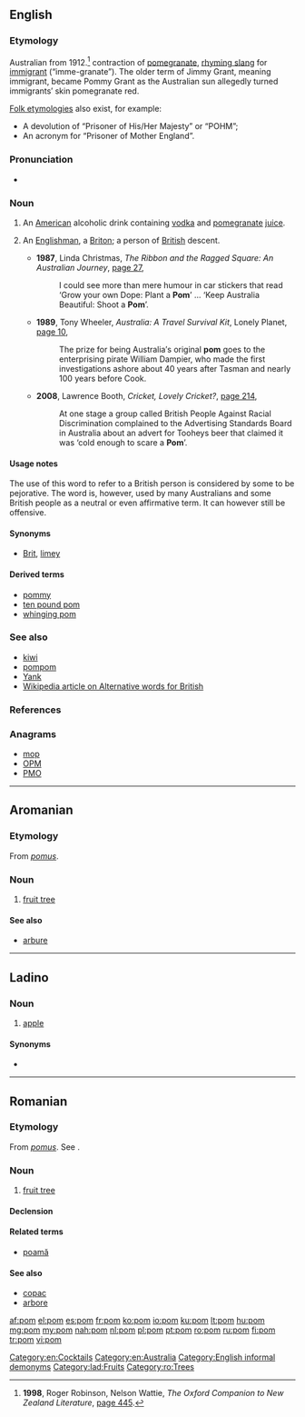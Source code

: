 {{also|POM}}
==English==

===Etymology===
{{sense|British person}} Australian from 1912.<ref>'''1998''', Roger Robinson, Nelson Wattie, ''The Oxford Companion to New Zealand Literature'', [http://books.google.com.au/books?id=L8cUAQAAIAAJ&q=%22pom%22+australia+-intitle:%22%22+-inauthor:%22%22&dq=%22pom%22+australia+-intitle:%22%22+-inauthor:%22%22&hl=en&sa=X&ei=mN7iT4u-PKXimAX_xt3VAw&redir_esc=y page 445].</ref> contraction of [[pomegranate]], [[rhyming slang]] for [[immigrant]] (“imme-granate”). The older term of Jimmy Grant, meaning immigrant, became Pommy Grant as the Australian sun allegedly turned immigrants′ skin pomegranate red.

[[folk etymology|Folk etymologies]] also exist, for example:
* A devolution of “Prisoner of His/Her Majesty” or “POHM”;
* An acronym for “Prisoner of Mother England”.

===Pronunciation===
* {{rhymes|ɒm}}

===Noun===
{{en-noun}}

# {{context|coctkail}} An [[American]] alcoholic drink containing [[vodka]] and [[pomegranate]] [[juice]].
# {{Australia|New Zealand|pejorative}} An [[Englishman]], a [[Briton]]; a person of [[British]] descent.
#* '''1987''', Linda Christmas, ''The Ribbon and the Ragged Square: An Australian Journey'', [http://books.google.com.au/books?id=1Bfo6Rd90NEC&q=%22pom%22+australia+-intitle:%22%22+-inauthor:%22%22&dq=%22pom%22+australia+-intitle:%22%22+-inauthor:%22%22&hl=en&sa=X&ei=mN7iT4u-PKXimAX_xt3VAw&redir_esc=y page 27],
#*: I could see more than mere humour in car stickers that read ‘Grow your own Dope: Plant a '''Pom'''’ ... ‘Keep Australia Beautiful: Shoot a '''Pom'''’.
#* '''1989''', Tony Wheeler, ''Australia: A Travel Survival Kit'', Lonely Planet, [http://books.google.com.au/books?id=nHEUAQAAMAAJ&q=%22pom%22+australia+-intitle:%22%22+-inauthor:%22%22&dq=%22pom%22+australia+-intitle:%22%22+-inauthor:%22%22&hl=en&sa=X&ei=mN7iT4u-PKXimAX_xt3VAw&redir_esc=y page 10],
#*: The prize for being Australia′s original '''pom''' goes to the enterprising pirate William Dampier, who made the first investigations ashore about 40 years after Tasman and nearly 100 years before Cook.
#* '''2008''', Lawrence Booth, ''Cricket, Lovely Cricket?'', [http://books.google.com.au/books?id=zO3VL4ybLQwC&pg=PA214&dq=%22pom%22+australia+-intitle:%22%22+-inauthor:%22%22&hl=en&sa=X&ei=mN7iT4u-PKXimAX_xt3VAw&redir_esc=y#v=onepage&q=%22pom%22%20australia%20-intitle%3A%22%22%20-inauthor%3A%22%22&f=false page 214],
#*: At one stage a group called British People Against Racial Discrimination complained to the Advertising Standards Board in Australia about an advert for Tooheys beer that claimed it was ‘cold enough to scare a '''Pom'''’.

====Usage notes====
The use of this word to refer to a British person is considered by some to be pejorative. The word is, however, used by many Australians and some British people as a neutral or even affirmative term. It can however still be offensive.

====Synonyms====
* {{sense|British person}} [[Brit]], [[limey]]

====Derived terms====
* [[pommy]]
* [[ten pound pom]]
* [[whinging pom]]

===See also===
* [[kiwi]]
* [[pompom]]
* [[Yank]]
* [[w:Alternative words for British|Wikipedia article on Alternative words for British]]

===References===
<references />

===Anagrams===
* [[mop#English|mop]] 
* [[OPM#English|OPM]]
* [[PMO#English|PMO]]

[[Category:en:Cocktails]]
[[Category:en:Australia]]
[[Category:English informal demonyms]]

----

==Aromanian==

===Etymology===
From {{etyl|la|rup}} ''[[pomus]]''.

===Noun===
{{head|rup|noun}}

# [[fruit tree]]

====See also====
* [[arbure]]

----

==Ladino==

===Noun===
{{lad-noun|l}}

# [[apple]]

====Synonyms====
* {{l|lad|mansana}}

[[Category:lad:Fruits]]

----

==Romanian==

===Etymology===
From {{etyl|la|ro}} ''[[pomus]]''. See {{term|pomum|lang=la}}.

===Noun===
{{ro-noun|m|pomi}}

# [[fruit tree]]

====Declension====
{{ro-noun-m|pl=pomi|def=pomul}}

====Related terms====
* [[poamă]]

====See also====
* [[copac]]
* [[arbore]]
[[Category:ro:Trees]]

[[af:pom]]
[[el:pom]]
[[es:pom]]
[[fr:pom]]
[[ko:pom]]
[[io:pom]]
[[ku:pom]]
[[lt:pom]]
[[hu:pom]]
[[mg:pom]]
[[my:pom]]
[[nah:pom]]
[[nl:pom]]
[[pl:pom]]
[[pt:pom]]
[[ro:pom]]
[[ru:pom]]
[[fi:pom]]
[[tr:pom]]
[[vi:pom]]